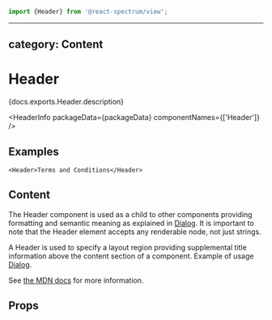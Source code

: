 <!-- Copyright 2020 Adobe. All rights reserved.
This file is licensed to you under the Apache License, Version 2.0 (the "License");
you may not use this file except in compliance with the License. You may obtain a copy
of the License at http://www.apache.org/licenses/LICENSE-2.0
Unless required by applicable law or agreed to in writing, software distributed under
the License is distributed on an "AS IS" BASIS, WITHOUT WARRANTIES OR REPRESENTATIONS
OF ANY KIND, either express or implied. See the License for the specific language
governing permissions and limitations under the License. -->



```jsx import
import {Header} from '@react-spectrum/view';
```

---
category: Content
---

# Header

<p>{docs.exports.Header.description}</p>

<HeaderInfo
  packageData={packageData}
  componentNames={['Header']} />

## Examples

```tsx example
<Header>Terms and Conditions</Header>
```

## Content

The Header component is used as a child to other
components providing formatting and semantic meaning as explained in
[Dialog](Dialog.html#content). It is
important to note that the Header element
accepts any renderable node, not just strings.

A Header is used to specify a layout region providing supplemental title information above the
content section of a component. Example of usage [Dialog](Dialog.html#example).

See [the MDN docs](https://developer.mozilla.org/en-US/docs/Web/HTML/Element/header) for more information.

## Props

<PropTable component={docs.exports.Header} links={docs.links} />
